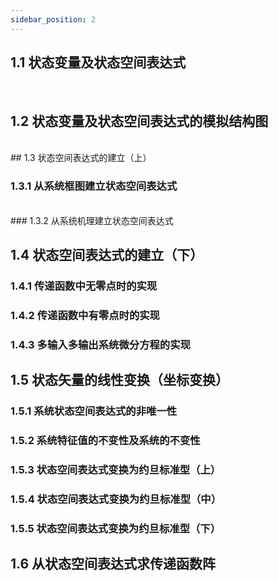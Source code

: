 ```yaml
---
sidebar_position: 2
---
```



<WordCount>

## 1.1 状态变量及状态空间表达式

<VideoPlayer src="//player.bilibili.com/player.html?isOutside=true&aid=625409284&bvid=BV1Qt4y127ja&cid=184228554&p=2" />

<br />



## 1.2 状态变量及状态空间表达式的模拟结构图

<VideoPlayer src="//player.bilibili.com/player.html?isOutside=true&aid=625409284&bvid=BV1Qt4y127ja&cid=184228667&p=3" />

<br />
## 1.3 状态空间表达式的建立（上）

### 1.3.1 从系统框图建立状态空间表达式

<VideoPlayer src="//player.bilibili.com/player.html?isOutside=true&aid=625409284&bvid=BV1Qt4y127ja&cid=184228723&p=4" />

<br />
### 1.3.2 从系统机理建立状态空间表达式

<VideoPlayer src="//player.bilibili.com/player.html?isOutside=true&aid=625409284&bvid=BV1Qt4y127ja&cid=184228782&p=5" />

## 1.4 状态空间表达式的建立（下）

### 1.4.1 传递函数中无零点时的实现


<VideoPlayer src="//player.bilibili.com/player.html?isOutside=true&aid=625409284&bvid=BV1Qt4y127ja&cid=184228879&p=6" />

### 1.4.2 传递函数中有零点时的实现

<VideoPlayer src="//player.bilibili.com/player.html?isOutside=true&aid=625409284&bvid=BV1Qt4y127ja&cid=184228984&p=7" />

### 1.4.3 多输入多输出系统微分方程的实现

<VideoPlayer src="//player.bilibili.com/player.html?isOutside=true&aid=625409284&bvid=BV1Qt4y127ja&cid=184228968&p=8" />

## 1.5 状态矢量的线性变换（坐标变换）

### 1.5.1 系统状态空间表达式的非唯一性

<VideoPlayer src="//player.bilibili.com/player.html?isOutside=true&aid=625409284&bvid=BV1Qt4y127ja&cid=184229042&p=9" />

### 1.5.2 系统特征值的不变性及系统的不变性

<VideoPlayer src="//player.bilibili.com/player.html?isOutside=true&aid=625409284&bvid=BV1Qt4y127ja&cid=184229018&p=10" />

### 1.5.3 状态空间表达式变换为约旦标准型（上）


<VideoPlayer src="//player.bilibili.com/player.html?isOutside=true&aid=625409284&bvid=BV1Qt4y127ja&cid=184229104&p=11" />


### 1.5.4 状态空间表达式变换为约旦标准型（中）

<VideoPlayer src="//player.bilibili.com/player.html?isOutside=true&aid=625409284&bvid=BV1Qt4y127ja&cid=184229056&p=12" />

### 1.5.5 状态空间表达式变换为约旦标准型（下）

<VideoPlayer src="//player.bilibili.com/player.html?isOutside=true&aid=625409284&bvid=BV1Qt4y127ja&cid=186766995&p=13" />

## 1.6 从状态空间表达式求传递函数阵

<VideoPlayer src="//player.bilibili.com/player.html?isOutside=true&aid=625409284&bvid=BV1Qt4y127ja&cid=184230209&p=14" />

</WordCount>